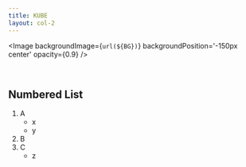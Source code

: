 ```yaml
---
title: KUBE
layout: col-2
---
```



<Image
  backgroundImage={`url(${BG})`}
  backgroundPosition='-150px center'
  opacity={0.9}
/>

<br/>

## Numbered List

1. A
    - x
    - y
2. B
3. C
    - z
